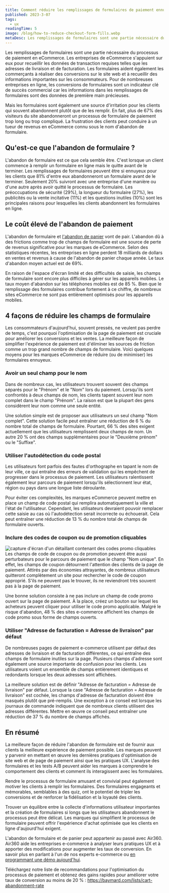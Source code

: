 ```yaml
---
title: Comment réduire les remplissages de formulaires de paiement ennuyeux
published: 2023-3-07
tags:
  - ux
readingTime: 5
image: /blog/how-to-reduce-checkout-form-fills.webp
metaDesc: Les remplissages de formulaires sont une partie nécessaire du processus de paiement en eCommerce. Les entreprises de eCommerce s'appuient sur eux pour recueillir les données de transaction requises telles que les adresses de livraison et de facturation. Les formulaires aident également les commerçants à réaliser des conversions sur le site web et à recueillir des informations importantes sur les consommateurs. Pour de nombreuses entreprises en ligne, les conversions de formulaires sont un indicateur clé de succès commercial car les informations dans les remplissages de formulaires sont des données de première main précieuses.
---
```


Les remplissages de formulaires sont une partie nécessaire du processus de paiement en eCommerce. Les entreprises de eCommerce s'appuient sur eux pour recueillir les données de transaction requises telles que les adresses de livraison et de facturation. Les formulaires aident également les commerçants à réaliser des conversions sur le site web et à recueillir des informations importantes sur les consommateurs. Pour de nombreuses entreprises en ligne, les conversions de formulaires sont un indicateur clé de succès commercial car les informations dans les remplissages de formulaires sont des données de première main précieuses.

Mais les formulaires sont également une source d'irritation pour les clients qui souvent abandonnent plutôt que de les remplir. En fait, plus de 67% des visiteurs du site abandonneront un processus de formulaire de paiement trop long ou trop compliqué. La frustration des clients peut conduire à un tueur de revenus en eCommerce connu sous le nom d'abandon de formulaire.

## Qu'est-ce que l'abandon de formulaire ?
L'abandon de formulaire est ce que cela semble être. C'est lorsque un client commence à remplir un formulaire en ligne mais le quitte avant de le terminer. Les remplissages de formulaires peuvent être si ennuyeux pour les clients que 81% d'entre eux abandonneront un formulaire avant de le terminer. Seulement 20% suivront avec une entreprise d'une manière ou d'une autre après avoir quitté le processus de formulaire. Les préoccupations de sécurité (29%), la longueur du formulaire (27%), les publicités ou la vente incitative (11%) et les questions inutiles (10%) sont les principales raisons pour lesquelles les clients abandonnent les formulaires en ligne.

## Le coût élevé de l'abandon de paiement
L'abandon de formulaire et [l'abandon de panier](https://baymard.com/lists/cart-abandonment-rate) vont de pair. L'abandon dû à des frictions comme trop de champs de formulaire est une source de perte de revenus significative pour les marques de eCommerce. Selon des statistiques récentes, les entreprises en ligne perdent 18 milliards de dollars en ventes et revenus à cause de l'abandon de panier chaque année. Le taux d'abandon moyen actuel est de 69%.

En raison de l'espace d'écran limité et des difficultés de saisie, les champs de formulaire sont encore plus difficiles à gérer sur les appareils mobiles. Le taux moyen d'abandon sur les téléphones mobiles est de 85 %. Bien que le remplissage des formulaires contribue fortement à ce chiffre, de nombreux sites eCommerce ne sont pas entièrement optimisés pour les appareils mobiles.

## 4 façons de réduire les champs de formulaire
Les consommateurs d'aujourd'hui, souvent pressés, ne veulent pas perdre de temps, c'est pourquoi l'optimisation de la page de paiement est cruciale pour améliorer les conversions et les ventes. La meilleure façon de simplifier l'expérience de paiement est d'éliminer les sources de friction comme un trop grand nombre de champs de formulaire. Voici quelques moyens pour les marques eCommerce de réduire (ou de minimiser) les formulaires ennuyeux.

### Avoir un seul champ pour le nom
Dans de nombreux cas, les utilisateurs trouvent souvent des champs séparés pour le "Prénom" et le "Nom" lors du paiement. Lorsqu'ils sont confrontés à deux champs de nom, les clients tapent souvent leur nom complet dans le champ "Prénom". La raison est que la plupart des gens considèrent leur nom comme une seule entité.

Une solution simple est de proposer aux utilisateurs un seul champ "Nom complet". Cette solution facile peut entraîner une réduction de 6 % du nombre total de champs de formulaire. Pourtant, 66 % des sites exigent actuellement que les utilisateurs remplissent deux champs de nom. Un autre 20 % ont des champs supplémentaires pour le "Deuxième prénom" ou le "Suffixe".

### Utiliser l'autodétection du code postal
Les utilisateurs font parfois des fautes d'orthographe en tapant le nom de leur ville, ce qui entraîne des erreurs de validation qui les empêchent de progresser dans le processus de paiement. Les utilisateurs ralentissent également leur parcours de paiement lorsqu'ils sélectionnent leur état, région ou pays dans une longue liste déroulante.

Pour éviter ces complexités, les marques eCommerce peuvent mettre en place un champ de code postal qui remplira automatiquement la ville et l'état de l'utilisateur. Cependant, les utilisateurs devraient pouvoir remplacer cette saisie au cas où l'autodétection serait incorrecte ou échouerait. Cela peut entraîner une réduction de 13 % du nombre total de champs de formulaire ouverts.

### Inclure des codes de coupon ou de promotion cliquables
![capture d'écran d'un détaillant contenant des codes promo cliquables](/blog/how-to-reduce-checkout-form-fills-1.webp)
Les champs de code de coupon ou de promotion peuvent être aussi perturbateurs pour le parcours de paiement que le champ "Nom unique". En effet, les champs de coupon détournent l'attention des clients de la page de paiement. Attirés par des économies attrayantes, de nombreux utilisateurs quitteront complètement un site pour rechercher le code de coupon approprié. S'ils ne peuvent pas le trouver, ils ne reviendront très souvent pas à la page de paiement.

Une bonne solution consiste à ne pas inclure un champ de code promo ouvert sur la page de paiement. À la place, créez un bouton sur lequel les acheteurs peuvent cliquer pour utiliser le code promo applicable. Malgré le risque d'abandon, 48 % des sites e-commerce affichent les champs de code promo sous forme de champs ouverts.

### Utiliser "Adresse de facturation = Adresse de livraison" par défaut
De nombreuses pages de paiement e-commerce utilisent par défaut des adresses de livraison et de facturation différentes, ce qui entraîne des champs de formulaire inutiles sur la page. Plusieurs champs d'adresse sont également une source importante de confusion pour les clients. Les utilisateurs voient un ensemble de champs entièrement identiques et redondants lorsque les deux adresses sont affichées.

La meilleure solution est de définir "Adresse de facturation = Adresse de livraison" par défaut. Lorsque la case "Adresse de facturation = Adresse de livraison" est cochée, les champs d'adresse de facturation doivent être masqués plutôt que pré-remplis. Une exception à ce conseil est lorsque les journaux de commande indiquent que de nombreux clients utilisent des adresses différentes. Mettre en œuvre ce conseil peut entraîner une réduction de 37 % du nombre de champs affichés.

## En résumé
La meilleure façon de réduire l'abandon de formulaire est de fournir aux clients la meilleure expérience de paiement possible. Les marques peuvent y parvenir en mettant en œuvre les dernières pratiques d'optimisation de site web et de page de paiement ainsi que les pratiques UX. L'analyse des formulaires et les tests A/B peuvent aider les marques à comprendre le comportement des clients et comment ils interagissent avec les formulaires.

Rendre le processus de formulaire amusant et convivial peut également motiver les clients à remplir les formulaires. Des formulaires engageants et mémorables, semblables à des quiz, ont le potentiel de tripler les conversions et de renforcer la fidélisation et la loyauté des clients.

Trouver un équilibre entre la collecte d'informations utilisateur importantes et la création de formulaires si longs que les utilisateurs abandonnent le processus peut être délicat. Les marques qui simplifient le processus de formulaire peuvent offrir l'expérience d'achat optimisée que les clients en ligne d'aujourd'hui exigent.

L'abandon de formulaire et de panier peut appartenir au passé avec Air360. Air360 aide les entreprises e-commerce à analyser leurs pratiques UX et à apporter des modifications pour augmenter les taux de conversion. En savoir plus en parlant à l'un de nos experts e-commerce ou [en programmant une démo aujourd'hui](/fr/request-demo).

Téléchargez notre liste de recommandations pour l'optimisation du processus de paiement et obtenez des gains rapides pour améliorer votre taux de conversion au moins de 20 % : https://baymard.com/lists/cart-abandonment-rate
